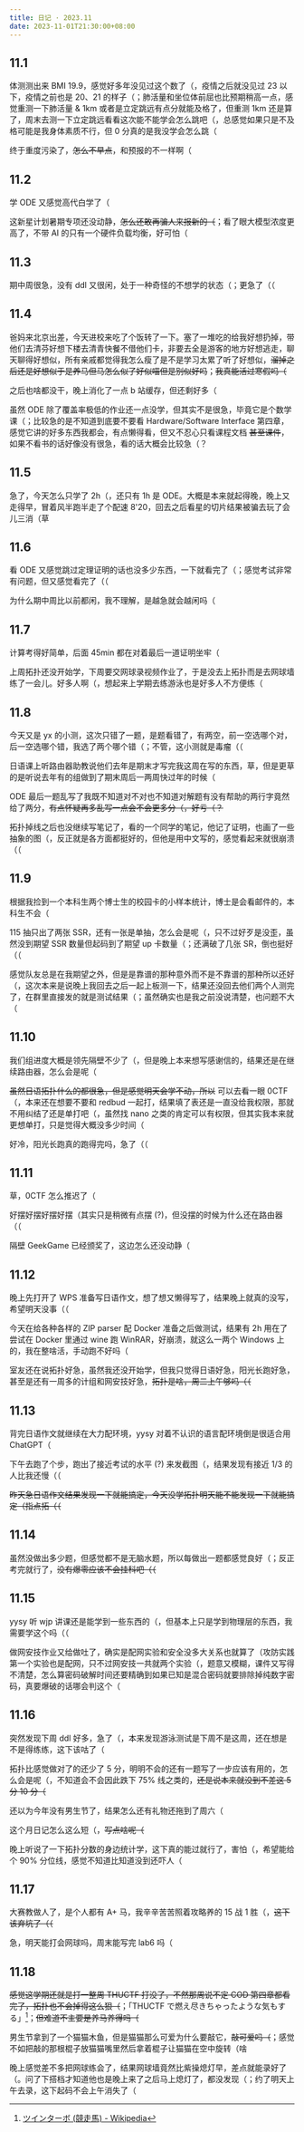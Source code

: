 ```yaml
---
title: 日记 · 2023.11
date: 2023-11-01T21:30:00+08:00
---
```


## 11.1

体测测出来 BMI 19.9，感觉好多年没见过这个数了（，疫情之后就没见过 23 以下，疫情之前也是 20、21 的样子（；肺活量和坐位体前屈也比预期稍高一点，感觉重测一下肺活量 & 1km 或者是立定跳远有点分就能及格了，但重测 1km 还是算了，周末去测一下立定跳远看看这次能不能学会怎么跳吧（，总感觉如果只是不及格可能是我身体素质不行，但 0 分真的是我没学会怎么跳（

终于重度污染了，~~怎么不早点~~，和预报的不一样啊（

## 11.2

学 ODE 又感觉高代白学了（

这新星计划暑期专项还没动静，~~怎么还敢再骗人来报新的（~~；看了眼大模型浓度更高了，不带 AI 的只有一个硬件负载均衡，好可怕（

## 11.3

期中周很急，没有 ddl 又很闲，处于一种奇怪的不想学的状态（；更急了（（

## 11.4

爸妈来北京出差，今天进校来吃了个饭转了一下。塞了一堆吃的给我好想扔掉，带他们去清芬好想下楼去清青快餐不借他们卡，非要去全是游客的地方好想逃走，聊天聊得好想似，所有亲戚都觉得我怎么瘦了是不是学习太累了听了好想似，~~溜掉之后还是好想似于是养马但马怎么似了好似喵但是别似好吗~~；~~我真能活过寒假吗（~~

之后也啥都没干，晚上消化了一点 b 站缓存，但还剩好多（

虽然 ODE 除了覆盖率极低的作业还一点没学，但其实不是很急，毕竟它是个数学课（；比较急的是不知道到底要不要看 Hardware/Software Interface 第四章，感觉它讲的好多东西我都会，有点懒得看，但又不忍心只看课程文档 ~~甚至课件~~，如果不看书的话好像没有很急，看的话大概会比较急（？

## 11.5

急了，今天怎么只学了 2h（，还只有 1h 是 ODE。大概是本来就起得晚，晚上又走得早，冒着风半跑半走了个配速 8'20，回去之后看星的切片结果被骗去玩了会儿三消（草

## 11.6

看 ODE 又感觉跳过定理证明的话也没多少东西，一下就看完了（；感觉考试非常有问题，但又感觉看完了（（

为什么期中周比以前都闲，我不理解，是越急就会越闲吗（

## 11.7

计算考得好简单，后面 45min 都在对着最后一道证明坐牢（

上周拓扑还没开始学，下周要交网球录视频作业了，于是没去上拓扑而是去网球墙练了一会儿。好多人啊（，想起来上学期去练游泳也是好多人不方便练（

## 11.8

今天又是 yx 的小测，这次只错了一题，是题看错了，有两空，前一空选哪个对，后一空选哪个错，我选了两个哪个错（；不管，这小测就是毒瘤（（

日语课上听路由器助教说他们去年是期末才写完我这周在写的东西，草，但是更草的是听说去年有的组做到了期末周后一两周快过年的时候（

ODE 最后一题乱写了我既不知道对不对也不知道对解题有没有帮助的两行字竟然给了两分，~~有点怀疑再多乱写一点会不会更多分（，好亏（？~~

拓扑掉线之后也没继续写笔记了，看的一个同学的笔记，他记了证明，也画了一些抽象的图（，反正就是各方面都挺好的，但他是用中文写的，感觉看起来就很崩溃（（

## 11.9

根据我捡到一个本科生两个博士生的校园卡的小样本统计，博士是会看邮件的，本科生不会（

115 抽只出了两张 SSR，还有一张是单抽，怎么会是呢（，只不过好歹是没歪，虽然没到期望 SSR 数量但起码到了期望 up 卡数量（；还满破了几张 SR，倒也挺好（（

感觉队友总是在我期望之外，但是是靠谱的那种意外而不是不靠谱的那种所以还好（，这次本来是说晚上我回去之后一起上板测一下，结果还没回去他们两个人测完了，在群里直接发的就是测试结果（；虽然确实也是我之前没说清楚，也问题不大（

## 11.10

我们组进度大概是领先隔壁不少了（，但是晚上本来想写感谢信的，结果还是在继续路由器，怎么会是呢（

~~虽然日语拓扑什么的都很急，但是感觉明天会学不动，所以~~ 可以去看一眼 0CTF（，本来还在想要不要和 redbud 一起打，结果填了表还是一直没给我权限，那就不用纠结了还是单打吧（，虽然找 nano 之类的肯定可以有权限，但其实我本来就更想单打，只是觉得大概没多少时间（

好冷，阳光长跑真的跑得完吗，急了（（

## 11.11

草，0CTF 怎么推迟了（

好摆好摆好摆好摆（其实只是稍微有点摆 (?)，但没摆的时候为什么还在路由器（（

隔壁 GeekGame 已经颁奖了，这边怎么还没动静（

## 11.12

晚上先打开了 WPS 准备写日语作文，想了想又懒得写了，结果晚上就真的没写，希望明天没事（（

今天在给各种各样的 ZIP parser 配 Docker 准备之后做测试，结果有 2h 用在了尝试在 Docker 里通过 wine 跑 WinRAR，好崩溃，就这么一两个 Windows 上的，我在整啥活，手动跑不好吗（

室友还在说拓扑好急，虽然我还没开始学，但我只觉得日语好急，阳光长跑好急，甚至是还有一周多的计组和网安技好急，~~拓扑是啥，周二上午够吗（（~~

## 11.13

背完日语作文就继续在大力配环境，yysy 对着不认识的语言配环境倒是很适合用 ChatGPT（

下午去跑了个步，跑出了接近考试的水平 (?) 来发截图（，结果发现有接近 1/3 的人比我还慢（（

~~昨天急日语作文结果发现一下就能搞定，今天没学拓扑明天能不能发现一下就能搞定（指点拓（（~~

## 11.14

虽然没做出多少题，但感觉都不是无脑水题，所以每做出一题都感觉良好（；反正考完就行了，~~没有爆零应该不会挂科吧（（~~

## 11.15

yysy 听 wjp 讲课还是能学到一些东西的（，但基本上只是学到物理层的东西，我需要学这个吗（（

做网安技作业又给做吐了，确实是配网实验和安全没多大关系也就算了（攻防实践第一个实验也是配网，只不过网安技一共就两个实验（，题意又模糊，课件又写得不清楚，怎么算密码破解时间还要精确到如果已知是混合密码就要排除掉纯数字密码，真要爆破的话哪会判这个（

## 11.16

突然发现下周 ddl 好多，急了（，本来发现游泳测试是下周不是这周，还在想是不是得练练，这下该咕了（

拓扑比感觉做对了的还少了 5 分，明明不会的还有一题写了一步应该有用的，怎么会是呢（，不知道会不会因此跌下 75% 线之类的，~~还是说本来就没到不差这 5 分 10 分（~~

还以为今年没有男生节了，结果怎么还有礼物还拖到了周六（

这个月日记怎么这么短（，~~写点啥呢（~~

晚上听说了一下拓扑分数的身边统计学，这下真的能过就行了，害怕（，希望能给个 90% 分位线，感觉不知道比知道没到还吓人（

## 11.17

大赛教做人了，是个人都有 A+ 马，我辛辛苦苦照着攻略养的 15 战 1 胜（，~~这下该弃坑了（（~~

急，明天能打会网球吗，周末能写完 lab6 吗（

## 11.18

~~感觉这学期还就是打一整周 THUCTF 打没了，不然那周说不定 COD 第四章都看完了，拓扑也不会掉得这么狠（~~；<span class="heimu">「THUCTF で燃え尽きちゃったような気もする」[^burn-out]</span>；~~但难道不主要是养马养得吗（~~

[^burn-out]: [ツインターボ (競走馬) - Wikipedia](https://ja.wikipedia.org/wiki/%E3%83%84%E3%82%A4%E3%83%B3%E3%82%BF%E3%83%BC%E3%83%9C_(%E7%AB%B6%E8%B5%B0%E9%A6%AC))

男生节拿到了一个猫猫木鱼，但是猫猫那么可爱为什么要敲它，~~敲可爱吗（~~；<span class="heimu">感觉不如把敲的那根棍子放猫猫嘴里然后拿着棍子让猫猫在空中旋转（啥</span>

晚上感觉差不多把网球练会了，结果网球墙竟然比紫操熄灯早，差点就能录好了（。问了下搭档才知道他也是晚上来了之后马上熄灯了，都没发现（；约了明天上午去录，这下起码不会上午消失了（
